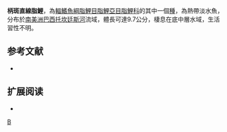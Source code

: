 {{Speciesbox 
| taxon = Moenkhausia pankilopteryx
| status = NE
| status_system = IUCN3.1
| authority =  [[Bertaco|Bertaco]] & [[Lucinda|Lucinda]], 2006
| synonyms = 
}}
'''柄斑直線脂鯉'''，為[[輻鰭魚綱|輻鰭魚綱]][[脂鯉目|脂鯉目]][[脂鯉亞目|脂鯉亞目]][[脂鯉科|脂鯉科]]的其中一個[[種|種]]，為熱帶淡水魚，分布於[[南美洲|南美洲]][[巴西|巴西]][[托坎廷斯河|托坎廷斯河]]流域，體長可達9.7公分，棲息在底中層水域，生活習性不明。

==参考文献==
{{refbegin}}
*{{FishBase_species|genus=Moenkhausia|species=pankilopteryx|year=2013|month=12}}
{{refend}}

== 扩展阅读 ==
{{refbegin}}
*{{wikispecies-inline|Moenkhausia pankilopteryx|柄斑直線脂鯉}}
{{refend}}
{{Taxonbar|from=Q6405200}}

[[Category:直線脂鯉屬|B]]


{{魚類小作品}}
